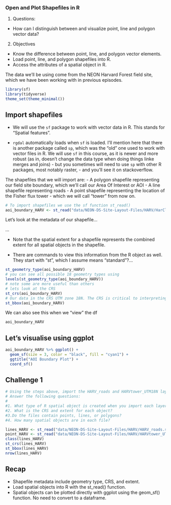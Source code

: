 ### Open and Plot Shapefiles in R

1. Questions:
  - How can I distinguish between and visualize point, line and polygon vector data?

2. Objectives

  - Know the difference between point, line, and polygon vector elements.
  - Load point, line, and polygon shapefiles into R.
  - Access the attributes of a spatial object in R.

The data we'll be using come from the NEON Harvard Forest field site, which we have been working with in previous episodes.

```r
library(sf)
library(tidyverse)
theme_set(theme_minimal())
```



## Import shapefiles

- We will use the `sf` package to work with vector data in R. This stands for "Spatial features".

- `rgdal` automatically loads when `sf` is loaded. I'll mention here that there is another package called `sp`, which was the "old" one used to work with vector files in R. We will use `sf` in this course, as it is newer and more robust (as in, doesn't change the data type when doing things linke merges and joins) - but you sometimes will need to use `sp` with other R packages, most notably raster, - and you'll see it on stackoverflow. 


The shapefiles that we will import are:
- A polygon shapefile representing our field site boundary, which we'll call our Area Of Interest or AOI
- A line shapefile representing roads
- A point shapefile representing the location of the Fisher flux tower - which we will call "tower" from now on.


```r
# To import shapefiles we use the sf function st_read()
aoi_boundary_HARV <- st_read("data/NEON-DS-Site-Layout-Files/HARV/HarClip_UTMZ18.shp")
```

Let's look at the metadata of our shapefile...


...

- Note that the spatial extent for a shapefile represents the combined extent for all spatial objects in the shapefile.


- There are commands to view this information from the R object as well. They start with "st", which I assume means "standard"?...

```r
st_geometry_type(aoi_boundary_HARV)
# you can see all possible 18 geometry types using 
levels(st_geometry_type(aoi_boundary_HARV))
# note some are more useful than others
# lets look at the CRS
st_crs(aoi_boundary_HARV)
# Our data in the CRS UTM zone 18N. The CRS is critical to interpreting the object’s extent values as it specifies units. To find the extent of our AOI, we can use st_bbox():
st_bbox(aoi_boundary_HARV)
```

We can also see this when we "view" the df
```r
aoi_boundary_HARV
```

## Let's visualise using ggplot
```r
aoi_boundary_HARV %>% ggplot() + 
  geom_sf(size = 3, color = "black", fill = "cyan1") + 
  ggtitle("AOI Boundary Plot") + 
  coord_sf()
```


## Challenge 1

```r
# Using the steps above, import the HARV_roads and HARVtower_UTM18N layers into R. Call the HARV_roads object lines_HARV and the HARVtower_UTM18N point_HARV.
# Answer the following questions:
#
#1. What type of R spatial object is created when you import each layer?
#2. What is the CRS and extent for each object?
#3.Do the files contain points, lines, or polygons?
#4. How many spatial objects are in each file?

lines_HARV <- st_read("data/NEON-DS-Site-Layout-Files/HARV/HARV_roads.shp")
point_HARV <- st_read("data/NEON-DS-Site-Layout-Files/HARV/HARVtower_UTM18N.shp")
class(lines_HARV)
st_crs(lines_HARV)
st_bbox(lines_HARV)
nrow(lines_HARV)
```

## Recap

- Shapefile metadata include geometry type, CRS, and extent.
- Load spatial objects into R with the st_read() function.
- Spatial objects can be plotted directly with ggplot using the geom_sf() function. No need to convert to a dataframe.






























